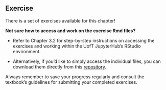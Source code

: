 
## Exercise

There is a set of exercises available for this chapter! 

**Not sure how to access and work on the exercise Rmd files? **

-   Refer to Chapter 3.2 for step-by-step instructions on accessing the exercises and working within the UofT JupyterHub's RStudio environment.

-   Alternatively, if you'd like to simply access the individual files, you can download them directly from this [repository](https://github.com/UofTChem-Teaching/R4EnvChem-Exercises).

Always remember to save your progress regularly and consult the textbook's guidelines for submitting your completed exercises.